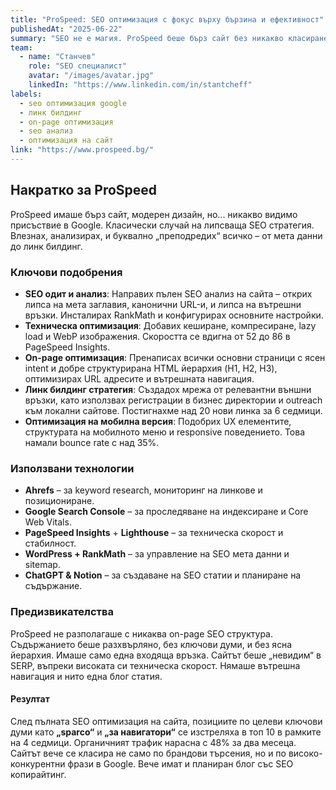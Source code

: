 ---
title: "ProSpeed: SEO оптимизация с фокус върху бързина и ефективност"
publishedAt: "2025-06-22"
summary: "SEO не е магия. ProSpeed беше бърз сайт без никакво класиране – докато не направихме всичко както трябва."
team:
  - name: "Станчев"
    role: "SEO специалист"
    avatar: "/images/avatar.jpg"
    linkedIn: "https://www.linkedin.com/in/stantcheff"
labels:
  - seo оптимизация google
  - линк билдинг
  - on-page оптимизация
  - seo анализ
  - оптимизация на сайт
link: "https://www.prospeed.bg/"
---

## Накратко за ProSpeed

ProSpeed имаше бърз сайт, модерен дизайн, но... никакво видимо присъствие в Google. Класически случай на липсваща SEO стратегия. Влезнах, анализирах, и буквално „преподредих“ всичко – от мета данни до линк билдинг.

### Ключови подобрения

- **SEO одит и анализ**: Направих пълен SEO анализ на сайта – открих липса на мета заглавия, канонични URL-и, и липса на вътрешни връзки. Инсталирах RankMath и конфигурирах основните настройки.
- **Техническа оптимизация**: Добавих кеширане, компресиране, lazy load и WebP изображения. Скоростта се вдигна от 52 до 86 в PageSpeed Insights.
- **On-page оптимизация**: Пренаписах всички основни страници с ясен intent и добре структурирана HTML йерархия (H1, H2, H3), оптимизирах URL адресите и вътрешната навигация.
- **Линк билдинг стратегия**: Създадох мрежа от релевантни външни връзки, като използвах регистрации в бизнес директории и outreach към локални сайтове. Постигнахме над 20 нови линка за 6 седмици.
- **Оптимизация на мобилна версия**: Подобрих UX елементите, структурата на мобилното меню и responsive поведението. Това намали bounce rate с над 35%.

### Използвани технологии

- **Ahrefs** – за keyword research, мониторинг на линкове и позициониране.
- **Google Search Console** – за проследяване на индексиране и Core Web Vitals.
- **PageSpeed Insights** + **Lighthouse** – за техническа скорост и стабилност.
- **WordPress + RankMath** – за управление на SEO мета данни и sitemap.
- **ChatGPT & Notion** – за създаване на SEO статии и планиране на съдържание.

### Предизвикателства

ProSpeed не разполагаше с никаква on-page SEO структура. Съдържанието беше разхвърляно, без ключови думи, и без ясна йерархия. Имаше само една входяща връзка. Сайтът беше „невидим“ в SERP, въпреки високата си техническа скорост. Нямаше вътрешна навигация и нито една блог статия.

#### Резултат

След пълната SEO оптимизация на сайта, позициите по целеви ключови думи като **„sparco“** и **„за навигатори“** се изстреляха в топ 10 в рамките на 4 седмици. Органичният трафик нарасна с 48% за два месеца. Сайтът вече се класира не само по брандови търсения, но и по високо-конкурентни фрази в Google. Вече имат и планиран блог със SEO копирайтинг.
